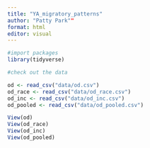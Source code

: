 ```yaml
---
title: "YA_migratory_patterns"
author: "Patty Park""
format: html
editor: visual
---
```


```r
#import packages
library(tidyverse)
```


```r
#check out the data

od <- read_csv("data/od.csv")
od_race <- read_csv("data/od_race.csv")
od_inc <- read_csv("data/od_inc.csv")
od_pooled <- read_csv("data/od_pooled.csv")

View(od)
View(od_race)
View(od_inc)
View(od_pooled)
```

